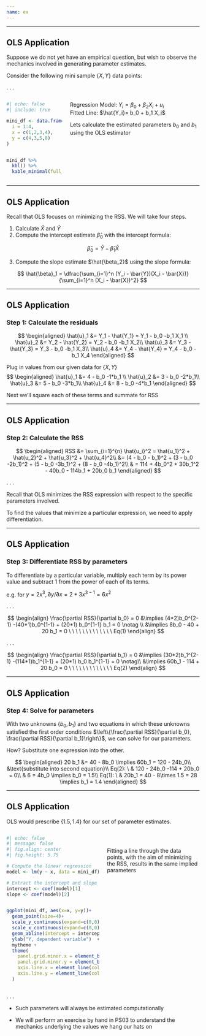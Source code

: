 ```yaml
---
name: ex
---
```


---

## OLS Application

Suppose we do not yet have an [empirical question]{.note}, but wish to observe the mechanics involved in generating parameter estimates.

Consider the following [mini sample]{.hp} $\{X,Y\}$ data points:

. . .

:::: {.columns}

::: {.column width="30%"}

```r
#| echo: false
#| include: true

mini_df <- data.frame(
  i = 1:4,
  x = c(1,2,3,4),
  y = c(4,3,5,8)
)


mini_df %>%
  kbl() %>%
  kable_minimal(full_width = FALSE, position = "left")
```
:::



::: {.column width="70%"}
Regression Model: $Y_i = \beta_0 + \beta_2 X_i + u_i$<br>
Fitted Line: $\hat{Y_i}= b_0 + b_1 X_i$

Lets calculate the estimated parameters $b_0$ and $b_1$ using the OLS estimator
:::

::::

---

## OLS Application

Recall that OLS focuses on minimizing the RSS. We will take four steps.

1. Calculate $\hat{X}$ and $\hat{Y}$
2. Compute the intercept estimate $\hat{\beta}_0$ with the intercept formula:

$$
\hat{\beta}_0 = \bar{Y} - \hat{\beta}_1 \bar{X}
$$

3. Compute the slope estimate $\hat{\beta_2}$ using the slope formula:

$$
\hat{\beta}_1 = \dfrac{\sum_{i=1}^n (Y_i - \bar{Y})(X_i - \bar{X})}{\sum_{i=1}^n  (X_i - \bar{X})^2}
$$

---

## OLS Application

### Step 1: Calculate the residuals

$$
\begin{aligned}
\hat{u}_1 &= Y_1 - \hat{Y_1} = Y_1 - b_0 -b_1 X_1 \\
\hat{u}_2 &= Y_2 - \hat{Y_2} = Y_2 - b_0 -b_1 X_2\\
\hat{u}_3 &= Y_3 - \hat{Y_3} = Y_3 - b_0 -b_1 X_3\\
\hat{u}_4 &= Y_4 - \hat{Y_4} = Y_4 - b_0 -b_1 X_4
\end{aligned}
$$

Plug in values from our given data for $\{X,Y\}$
$$
\begin{aligned}
\hat{u}_1 &= 4 - b_0 -1*b_1 \\
\hat{u}_2 &= 3 - b_0 -2*b_1\\
\hat{u}_3 &= 5 - b_0 -3*b_1\\
\hat{u}_4 &= 8 - b_0 -4*b_1
\end{aligned}
$$

Next we'll square each of these terms and summate for RSS

---

## OLS Application

### Step 2: Calculate the RSS

$$
\begin{aligned}
RSS &= \sum_{i=1}^{n} \hat{u_i}^2 =  \hat{u_1}^2 + \hat{u_2}^2 + \hat{u_3}^2 + \hat{u_4}^2\\
&= (4 - b_0 - b_1)^2 + (3 - b_0 -2b_1)^2 + (5 - b_0 -3b_1)^2 + (8 - b_0 -4b_1)^2\\
& = 114 + 4b_0^2 + 30b_1^2 - 40b_0 - 114b_1 + 20b_0 b_1 
\end{aligned}
$$

. . .

Recall that OLS minimizes the RSS expression with respect to the specific parameters involved. 

To find the values that minimize a particular expression, we need to apply differentiation. 


---

## OLS Application

### Step 3: Differentiate RSS by parameters

To differentiate by a particular variable, multiply each term by its power value and subtract $1$ from the power of each of its terms.

e.g. for $y=2x^3, \partial y / \partial x = 2*3x^{3-1} = 6x^2$

. . .

$$
\begin{align}
\frac{\partial RSS}{\partial b_0} = 0 &\implies  (4*2)b_0^{2-1} -(40*1)b_0^{1-1} + (20*1) b_0^{1-1} b_1 = 0 \notag \\
&\implies 8b_0 - 40 + 20 b_1 = 0  \ \ \ \ \ \ \  \ \ \ \ \ \ Eq(1)
\end{align}
$$

. . .

$$
\begin{align}
\frac{\partial RSS}{\partial b_1} = 0 &\implies  (30*2)b_1^{2-1} -(114*1)b_1^{1-1} + (20*1) b_0 b_1^{1-1} = 0 \notag\\
&\implies 60b_1 - 114 + 20 b_0 = 0  \ \ \ \ \ \ \  \ \ \ \ \ \ Eq(2)
\end{align}
$$

---

## OLS Application

### Step 4: Solve for parameters

With two unknowns $\{b_0, b_1\}$ and two equations in which these unknowns satisfied the first order conditions $\left\{\frac{\partial RSS}{\partial b_0}, \frac{\partial RSS}{\partial b_1}\right\}$, we can solve for our parameters.

How? Substitute one expression into the other. 

$$
\begin{aligned}
20 b_1 &= 40 - 8b_0  \implies 60b_1 = 120 - 24b_0\\
&\text{substitute into second equation}\\
 Eq(2): \  & 120 - 24b_0 -114 + 20b_0 = 0\\
& 6 = 4b_0 \implies b_0 = 1.5\\
Eq(1): \  & 20b_1 = 40 - 8\times 1.5 = 28 \implies b_1 = 1.4
\end{aligned}
$$

---

## OLS Application

OLS would prescribe $\{1.5, 1.4\}$ for our set of parameter estimates. 

:::: {.columns}

::: {.column width="50%"}
```r
#| echo: false
#| message: false
#| fig.align: center
#| fig.height: 5.75

# Compute the linear regression
model <- lm(y ~ x, data = mini_df)

# Extract the intercept and slope
intercept <- coef(model)[1]
slope <- coef(model)[2]


ggplot(mini_df, aes(x=x, y=y))+
  geom_point(size=4)+
  scale_y_continuous(expand=c(0,0), limits=c(0,10), breaks = seq(0,10,2))+
  scale_x_continuous(expand=c(0,0), limits=c(0,5), breaks = seq(0,5,1))+
  geom_abline(intercept = intercept, slope = slope, color = hp, size = 2) +
  ylab("Y, dependent variable")  + xlab("X, explanatory variable")+
  mytheme +
  theme(
    panel.grid.minor.x = element_blank(),
    panel.grid.minor.y = element_blank(),
    axis.line.x = element_line(color = "black", size = 0.5),
    axis.line.y = element_line(color = "black", size = 0.5)
  )
```
:::

::: {.column width="50%"}

<br> 

 Fitting a line through the data points, with the aim of minimizing the RSS, results in the same implied parameters


:::

::::

. . .

- Such parameters will always be estimated computationally

- We will perform an exercise by hand in [PS03]{.hi} to understand the mechanics underlying the values we hang our hats on

